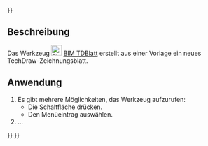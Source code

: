 <languages/>
{{UnfinishedDocu{{#translation:}}}}

<div class="mw-translate-fuzzy">
{{Docnav/de
|[[Arch_SectionPlane/de|Schnittebene]]
|[[BIM_TDView/de|TDAnsicht]]
|[[BIM_Workbench/de|BIM]]
|IconL=Arch_SectionPlane.svg
|IconR=BIM_TDView.svg
|IconC=Workbench_BIM.svg
}}
</div>

{{GuiCommand/de
|Name=BIM TDPage
|Name/de=BIM TDBlatt
|MenuLocation=Beschriftung → Page
|Workbenches=[[BIM_Workbench/de|BIM]]
|Shortcut=ohne
|Version=1.0
|SeeAlso=
}}

<span id="Description"></span>
==Beschreibung==

Das Werkzeug [[Image:BIM_TDPage.svg|24px]] [[BIM_TDPage/de|BIM TDBlatt]] erstellt aus einer Vorlage ein neues TechDraw-Zeichnungsblatt.

<span id="Usage"></span>
==Anwendung==

# Es gibt mehrere Möglichkeiten, das Werkzeug aufzurufen:
#* Die Schaltfläche {{Button|[[Image:BIM_TDPage.svg|16px]] [[BIM_TDPage/de|Page]]}} drücken.
#* Den Menüeintrag {{MenuCommand|Beschriftung → [[Image:BIM_TDPage.svg|16px]] Page}} auswählen.
# ...


<div class="mw-translate-fuzzy">
{{Docnav/de
|[[Arch_SectionPlane/de|Schnittebene]]
|[[BIM_TDView/de|TDAnsicht]]
|[[BIM_Workbench/de|BIM]]
|IconL=Arch_SectionPlane.svg
|IconR=BIM_TDView.svg
|IconC=Workbench_BIM.svg
}}
</div>

{{BIM_Tools_navi{{#translation:}}}}
{{Userdocnavi{{#translation:}}}}